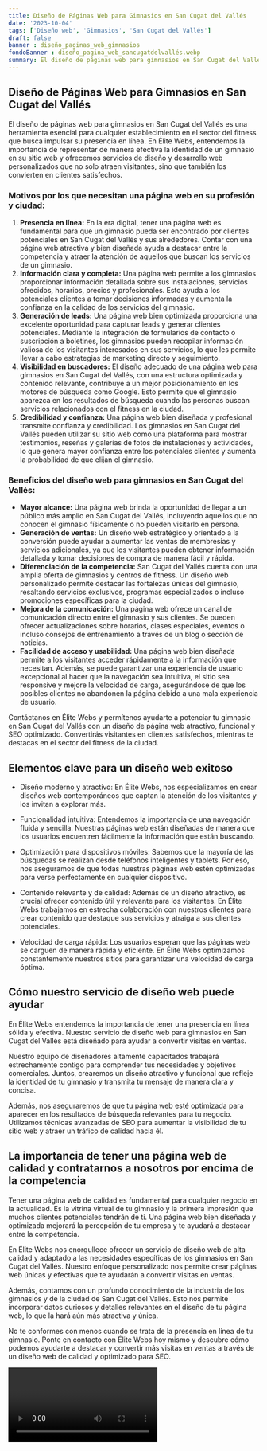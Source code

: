 ```yaml
---
title: Diseño de Páginas Web para Gimnasios en San Cugat del Vallés
date: '2023-10-04'
tags: ['Diseño web', 'Gimnasios', 'San Cugat del Vallés']
draft: false
banner : diseño_paginas_web_gimnasios
fondoBanner : diseño_pagina_web_sancugatdelvallés.webp
summary: El diseño de páginas web para gimnasios en San Cugat del Vallés es una herramienta esencial para cualquier establecimiento en el sector del fitness que busca impulsar su presencia en línea. En Élite Webs, entendemos la importancia de representar de manera efectiva la identidad de un gimnasio en su sitio web y ofrecemos servicios de diseño y desarrollo web personalizados que no solo atraen visitantes, sino que también los convierten en clientes satisfechos.
---
```


## Diseño de Páginas Web para Gimnasios en San Cugat del Vallés

El diseño de páginas web para gimnasios en San Cugat del Vallés es una herramienta esencial para cualquier establecimiento en el sector del fitness que busca impulsar su presencia en línea. En Élite Webs, entendemos la importancia de representar de manera efectiva la identidad de un gimnasio en su sitio web y ofrecemos servicios de diseño y desarrollo web personalizados que no solo atraen visitantes, sino que también los convierten en clientes satisfechos.

### Motivos por los que necesitan una página web en su profesión y ciudad:

1. **Presencia en línea:** En la era digital, tener una página web es fundamental para que un gimnasio pueda ser encontrado por clientes potenciales en San Cugat del Vallés y sus alrededores. Contar con una página web atractiva y bien diseñada ayuda a destacar entre la competencia y atraer la atención de aquellos que buscan los servicios de un gimnasio.
2. **Información clara y completa:** Una página web permite a los gimnasios proporcionar información detallada sobre sus instalaciones, servicios ofrecidos, horarios, precios y profesionales. Esto ayuda a los potenciales clientes a tomar decisiones informadas y aumenta la confianza en la calidad de los servicios del gimnasio.
3. **Generación de leads:** Una página web bien optimizada proporciona una excelente oportunidad para capturar leads y generar clientes potenciales. Mediante la integración de formularios de contacto o suscripción a boletines, los gimnasios pueden recopilar información valiosa de los visitantes interesados en sus servicios, lo que les permite llevar a cabo estrategias de marketing directo y seguimiento.
4. **Visibilidad en buscadores:** El diseño adecuado de una página web para gimnasios en San Cugat del Vallés, con una estructura optimizada y contenido relevante, contribuye a un mejor posicionamiento en los motores de búsqueda como Google. Esto permite que el gimnasio aparezca en los resultados de búsqueda cuando las personas buscan servicios relacionados con el fitness en la ciudad.
5. **Credibilidad y confianza:** Una página web bien diseñada y profesional transmite confianza y credibilidad. Los gimnasios en San Cugat del Vallés pueden utilizar su sitio web como una plataforma para mostrar testimonios, reseñas y galerías de fotos de instalaciones y actividades, lo que genera mayor confianza entre los potenciales clientes y aumenta la probabilidad de que elijan el gimnasio.

### Beneficios del diseño web para gimnasios en San Cugat del Vallés:

- **Mayor alcance:** Una página web brinda la oportunidad de llegar a un público más amplio en San Cugat del Vallés, incluyendo aquellos que no conocen el gimnasio físicamente o no pueden visitarlo en persona.
- **Generación de ventas:** Un diseño web estratégico y orientado a la conversión puede ayudar a aumentar las ventas de membresías y servicios adicionales, ya que los visitantes pueden obtener información detallada y tomar decisiones de compra de manera fácil y rápida.
- **Diferenciación de la competencia:** San Cugat del Vallés cuenta con una amplia oferta de gimnasios y centros de fitness. Un diseño web personalizado permite destacar las fortalezas únicas del gimnasio, resaltando servicios exclusivos, programas especializados o incluso promociones específicas para la ciudad.
- **Mejora de la comunicación:** Una página web ofrece un canal de comunicación directo entre el gimnasio y sus clientes. Se pueden ofrecer actualizaciones sobre horarios, clases especiales, eventos o incluso consejos de entrenamiento a través de un blog o sección de noticias.
- **Facilidad de acceso y usabilidad:** Una página web bien diseñada permite a los visitantes acceder rápidamente a la información que necesitan. Además, se puede garantizar una experiencia de usuario excepcional al hacer que la navegación sea intuitiva, el sitio sea responsive y mejore la velocidad de carga, asegurándose de que los posibles clientes no abandonen la página debido a una mala experiencia de usuario.

Contáctanos en Élite Webs y permítenos ayudarte a potenciar tu gimnasio en San Cugat del Vallés con un diseño de página web atractivo, funcional y SEO optimizado. Convertirás visitantes en clientes satisfechos, mientras te destacas en el sector del fitness de la ciudad.

<GifSeo />

<Cta />

## Elementos clave para un diseño web exitoso

- Diseño moderno y atractivo: En Élite Webs, nos especializamos en crear diseños web contemporáneos que captan la atención de los visitantes y los invitan a explorar más.

- Funcionalidad intuitiva: Entendemos la importancia de una navegación fluida y sencilla. Nuestras páginas web están diseñadas de manera que los usuarios encuentren fácilmente la información que están buscando.

- Optimización para dispositivos móviles: Sabemos que la mayoría de las búsquedas se realizan desde teléfonos inteligentes y tablets. Por eso, nos aseguramos de que todas nuestras páginas web estén optimizadas para verse perfectamente en cualquier dispositivo.

- Contenido relevante y de calidad: Además de un diseño atractivo, es crucial ofrecer contenido útil y relevante para los visitantes. En Élite Webs trabajamos en estrecha colaboración con nuestros clientes para crear contenido que destaque sus servicios y atraiga a sus clientes potenciales.

- Velocidad de carga rápida: Los usuarios esperan que las páginas web se carguen de manera rápida y eficiente. En Élite Webs optimizamos constantemente nuestros sitios para garantizar una velocidad de carga óptima.

## Cómo nuestro servicio de diseño web puede ayudar

En Élite Webs entendemos la importancia de tener una presencia en línea sólida y efectiva. Nuestro servicio de diseño web para gimnasios en San Cugat del Vallés está diseñado para ayudar a convertir visitas en ventas.

Nuestro equipo de diseñadores altamente capacitados trabajará estrechamente contigo para comprender tus necesidades y objetivos comerciales. Juntos, crearemos un diseño atractivo y funcional que refleje la identidad de tu gimnasio y transmita tu mensaje de manera clara y concisa.

Además, nos aseguraremos de que tu página web esté optimizada para aparecer en los resultados de búsqueda relevantes para tu negocio. Utilizamos técnicas avanzadas de SEO para aumentar la visibilidad de tu sitio web y atraer un tráfico de calidad hacia él.

## La importancia de tener una página web de calidad y contratarnos a nosotros por encima de la competencia

Tener una página web de calidad es fundamental para cualquier negocio en la actualidad. Es la vitrina virtual de tu gimnasio y la primera impresión que muchos clientes potenciales tendrán de ti. Una página web bien diseñada y optimizada mejorará la percepción de tu empresa y te ayudará a destacar entre la competencia.

En Élite Webs nos enorgullece ofrecer un servicio de diseño web de alta calidad y adaptado a las necesidades específicas de los gimnasios en San Cugat del Vallés. Nuestro enfoque personalizado nos permite crear páginas web únicas y efectivas que te ayudarán a convertir visitas en ventas.

Además, contamos con un profundo conocimiento de la industria de los gimnasios y de la ciudad de San Cugat del Vallés. Esto nos permite incorporar datos curiosos y detalles relevantes en el diseño de tu página web, lo que la hará aún más atractiva y única.

No te conformes con menos cuando se trata de la presencia en línea de tu gimnasio. Ponte en contacto con Élite Webs hoy mismo y descubre cómo podemos ayudarte a destacar y convertir más visitas en ventas a través de un diseño web de calidad y optimizado para SEO.

<Video />

<CtaBot job='Gimnasios' city='San Cugat del Vallés'/>

<Gmaps query='San Cugat del Vallés+españa+maps' />